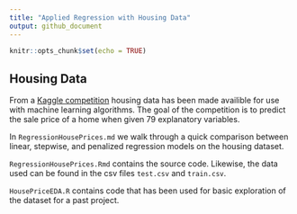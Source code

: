 ```yaml
---
title: "Applied Regression with Housing Data"
output: github_document
---
```


```r
knitr::opts_chunk$set(echo = TRUE)
```

## Housing Data

From a [Kaggle competition](https://www.kaggle.com/c/house-prices-advanced-regression-techniques) housing data has been made availible for use with machine learning algorithms. The goal of the competition is to predict the sale price of a home when given 79 explanatory variables.

In `RegressionHousePrices.md` we walk through a quick comparison between linear, stepwise, and penalized regression models on the housing dataset. 

`RegressionHousePrices.Rmd` contains the source code. Likewise, the data used can be found in the csv files `test.csv` and `train.csv`.

`HousePriceEDA.R` contains code that has been used for basic exploration of the dataset for a past project.